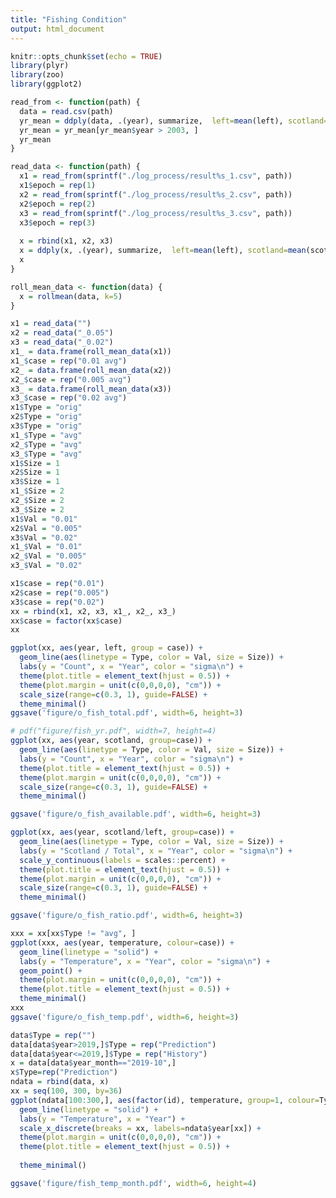 ```yaml
---
title: "Fishing Condition"
output: html_document
---
```


```r
knitr::opts_chunk$set(echo = TRUE)
library(plyr)
library(zoo)
library(ggplot2)
```

```r

read_from <- function(path) {
  data = read.csv(path)
  yr_mean = ddply(data, .(year), summarize,  left=mean(left), scotland=mean(scotland), temperature=mean(temperature))
  yr_mean = yr_mean[yr_mean$year > 2003, ]
  yr_mean
}

read_data <- function(path) {
  x1 = read_from(sprintf("./log_process/result%s_1.csv", path))
  x1$epoch = rep(1)
  x2 = read_from(sprintf("./log_process/result%s_2.csv", path))
  x2$epoch = rep(2)
  x3 = read_from(sprintf("./log_process/result%s_3.csv", path))
  x3$epoch = rep(3)
  
  x = rbind(x1, x2, x3)
  x = ddply(x, .(year), summarize,  left=mean(left), scotland=mean(scotland), temperature=mean(temperature))
  x
}

roll_mean_data <- function(data) {
  x = rollmean(data, k=5)
}

x1 = read_data("")
x2 = read_data("_0.05")
x3 = read_data("_0.02")
x1_ = data.frame(roll_mean_data(x1))
x1_$case = rep("0.01 avg")
x2_ = data.frame(roll_mean_data(x2))
x2_$case = rep("0.005 avg")
x3_ = data.frame(roll_mean_data(x3))
x3_$case = rep("0.02 avg")
x1$Type = "orig"
x2$Type = "orig"
x3$Type = "orig"
x1_$Type = "avg"
x2_$Type = "avg"
x3_$Type = "avg"
x1$Size = 1
x2$Size = 1
x3$Size = 1
x1_$Size = 2
x2_$Size = 2
x3_$Size = 2
x1$Val = "0.01"
x2$Val = "0.005"
x3$Val = "0.02"
x1_$Val = "0.01"
x2_$Val = "0.005"
x3_$Val = "0.02"

x1$case = rep("0.01")
x2$case = rep("0.005")
x3$case = rep("0.02")
xx = rbind(x1, x2, x3, x1_, x2_, x3_)
xx$case = factor(xx$case)
xx
```

```r
ggplot(xx, aes(year, left, group = case)) + 
  geom_line(aes(linetype = Type, color = Val, size = Size)) +
  labs(y = "Count", x = "Year", color = "sigma\n") +
  theme(plot.title = element_text(hjust = 0.5)) +
  theme(plot.margin = unit(c(0,0,0,0), "cm")) +
  scale_size(range=c(0.3, 1), guide=FALSE) +
  theme_minimal()
ggsave('figure/o_fish_total.pdf', width=6, height=3)
```

```r
# pdf("figure/fish_yr.pdf", width=7, height=4) 
ggplot(xx, aes(year, scotland, group=case)) + 
  geom_line(aes(linetype = Type, color = Val, size = Size)) +
  labs(y = "Count", x = "Year", color = "sigma\n") +
  theme(plot.title = element_text(hjust = 0.5)) +
  theme(plot.margin = unit(c(0,0,0,0), "cm")) +
  scale_size(range=c(0.3, 1), guide=FALSE) +
  theme_minimal()

ggsave('figure/o_fish_available.pdf', width=6, height=3)

ggplot(xx, aes(year, scotland/left, group=case)) + 
  geom_line(aes(linetype = Type, color = Val, size = Size)) +
  labs(y = "Scotland / Total", x = "Year", color = "sigma\n") +
  scale_y_continuous(labels = scales::percent) +
  theme(plot.title = element_text(hjust = 0.5)) +
  theme(plot.margin = unit(c(0,0,0,0), "cm")) +
  scale_size(range=c(0.3, 1), guide=FALSE) +
  theme_minimal()

ggsave('figure/o_fish_ratio.pdf', width=6, height=3)

```

```r
xxx = xx[xx$Type != "avg", ]
ggplot(xxx, aes(year, temperature, colour=case)) + 
  geom_line(linetype = "solid") +
  labs(y = "Temperature", x = "Year", color = "sigma\n") +
  geom_point() +
  theme(plot.margin = unit(c(0,0,0,0), "cm")) +
  theme(plot.title = element_text(hjust = 0.5)) +
  theme_minimal()
xxx
ggsave('figure/o_fish_temp.pdf', width=6, height=3)
```

```r
data$Type = rep("")
data[data$year>2019,]$Type = rep("Prediction")
data[data$year<=2019,]$Type = rep("History")
x = data[data$year_month=="2019-10",]
x$Type=rep("Prediction")
ndata = rbind(data, x)
xx = seq(100, 300, by=36)
ggplot(ndata[100:300,], aes(factor(id), temperature, group=1, colour=Type)) + 
  geom_line(linetype = "solid") +
  labs(y = "Temperature", x = "Year") +
  scale_x_discrete(breaks = xx, labels=ndata$year[xx]) +
  theme(plot.margin = unit(c(0,0,0,0), "cm")) +
  theme(plot.title = element_text(hjust = 0.5)) +
  
  theme_minimal()

ggsave('figure/fish_temp_month.pdf', width=6, height=4)
```